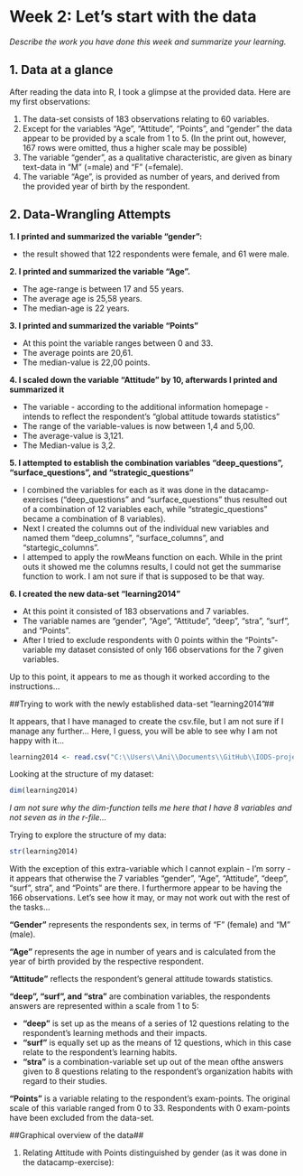 # **Week 2: Let's start with the data**

*Describe the work you have done this week and summarize your learning.*

## 1. Data at a glance##
After reading the data into R, I took a glimpse at the provided data. Here are my first observations:

1. The data-set consists of 183 observations relating to 60 variables.
2. Except for the variables "Age", "Attitude", "Points", and "gender" the data appear to be provided by a scale from 1 to 5. (In the print out, however, 167 rows were omitted, thus a higher scale may be possible)
3. The variable "gender", as a qualitative characteristic, are given as binary text-data in "M" (=male) and "F" (=female).
4. The variable "Age", is provided as number of years, and derived from the provided year of birth by the respondent. 

## 2. Data-Wrangling Attempts ##

**1. I printed and summarized the variable "gender":**

  - the result showed that 122 respondents were female, and 61 were male.
  
**2. I printed and summarized the variable "Age".**

  - The age-range is between 17 and 55 years.
  - The average age is 25,58 years.
  - The median-age is 22 years.
  
**3. I printed and summarized the variable "Points"**
 
  - At this point the variable ranges between 0 and 33.
  - The average points are 20,61.
  - The median-value is 22,00 points.
  
**4. I scaled down the variable "Attitude" by 10, afterwards I printed and summarized it**
 
  - The variable - according to the additional information homepage - intends to reflect the respondent's "global attitude towards statistics"
  - The range of the variable-values is now between 1,4 and 5,00. 
  - The average-value is 3,121.
  - The Median-value is 3,2.
  
**5. I attempted to establish the combination variables "deep_questions", "surface_questions", and "strategic_questions"**

  - I combined the variables for each as it was done in the datacamp-exercises ("deep_questions" and "surface_questions" thus resulted out of a combination of 12 variables each, while "strategic_questions" became a combination of 8 variables).
  - Next I created the columns out of the individual new variables and named them "deep_columns", "surface_columns", and "startegic_columns".
  - I attemped to apply the rowMeans function on each. While in the print outs it showed me the columns results, I could not get the summarise function to work. I am not sure if that is supposed to be that way.
  
**6. I created the new data-set "learning2014"**

  - At this point it consisted of 183 observations and 7 variables.
  - The variable names are "gender", "Age", "Attitude", "deep", "stra", "surf", and "Points".
  - After I tried to exclude respondents with 0 points within the "Points"-variable my dataset consisted of only 166 observations for the 7 given variables. 

Up to this point, it appears to me as though it worked according to the instructions...


##Trying to work with the newly established data-set "learning2014"##

It appears, that I have managed to create the csv.file, but I am not sure if I manage any further... Here, I guess, you will be able to see why I am not happy with it...

```r

learning2014 <- read.csv("C:\\Users\\Ani\\Documents\\GitHub\\IODS-project\\data\\learning2014.csv", header=TRUE)

```

Looking at the structure of my dataset:

```r

dim(learning2014)

```

*I am not sure why the dim-function tells me here that I have 8 variables and not seven as in the r-file...*

Trying to explore the structure of my data:

```r

str(learning2014)

```
With the exception of this extra-variable which I cannot explain - I'm sorry - it appears that otherwise the 7 variables "gender", "Age", "Attitude", "deep", "surf", stra", and "Points" are there. I furthermore appear to be having the 166 observations. Let's see how it may, or may not work out with the rest of the tasks...

**"Gender"** represents the respondents sex, in terms of "F" (female) and "M" (male).

**"Age"** represents the age in number of years and is calculated from the year of birth provided by the respective respondent.

**"Attitude"** reflects the respondent's general attitude towards statistics. 

**"deep", "surf", and "stra"**  are combination variables, the respondents answers are represented within a scale from 1 to 5:

  - **"deep"** is set up as the means of a series of 12 questions relating to the respondent's learning methods and their impacts.
  - **"surf"** is equally set up as the means of 12 questions, which in this case relate to the respondent's learning habits.
  - **"stra"** is a combination-variable set up out of the mean ofthe answers given to 8 questions relating to the respondent's organization habits with regard to their studies.

**"Points"** is a variable relating to the respondent's exam-points. The original scale of this variable ranged from 0 to 33. Respondents with 0 exam-points have been excluded from the data-set.

##Graphical overview of the data##

1. Relating Attitude with Points distinguished by gender (as it was done in the datacamp-exercise):

